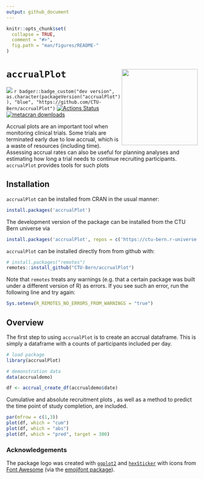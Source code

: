 ```yaml
---
output: github_document
---
```


<!-- README.md is generated from README.Rmd. Please edit that file -->

```r
knitr::opts_chunk$set(
  collapse = TRUE,
  comment = "#>",
  fig.path = "man/figures/README-"
)
```

# `accrualPlot` <img src='man/figures/logo.png' align="right" width="200">


[![](https://www.r-pkg.org/badges/version/accrualPlot?color=green)](https://cran.r-project.org/package=accrualPlot)
`r badger::badge_custom("dev version", as.character(packageVersion("accrualPlot")), "blue", "https://github.com/CTU-Bern/accrualPlot")`
[![Actions Status](https://github.com/CTU-Bern/accrualPlot/workflows/R-CMD-check/badge.svg)](https://github.com/CTU-Bern/accrualPlot/actions)
[![metacran downloads](https://cranlogs.r-pkg.org/badges/grand-total/accrualPlot)](https://cran.r-project.org/package=accrualPlot)
<!-- ![travis](https://travis-ci.com/CTU-Bern/presize.svg?branch=master) -->
<!-- [![AppVeyor Build Status](https://ci.appveyor.com/api/projects/status/github/CTU-Bern/presize?branch=master&svg=true)](https://ci.appveyor.com/project/CTU-Bern/presize) -->
<!-- [![codecov](https://codecov.io/github/CTU-Bern/accrualPlot/branch/master/graphs/badge.svg)](https://codecov.io/github/CTU-Bern/accrualPlot) -->

Accrual plots are an important tool when monitoring clinical trials. Some trials are terminated early due to low accrual, which is a waste of resources (including time). Assessing accrual rates can also be useful for planning analyses and estimating how long a trial needs to continue recruiting participants.  `accrualPlot` provides tools for such plots

## Installation

`accrualPlot` can be installed from CRAN in the usual manner:

```r
install.packages('accrualPlot')
```

The development version of the package can be installed from the CTU Bern universe via

```r
install.packages('accrualPlot', repos = c('https://ctu-bern.r-universe.dev', 'https://cloud.r-project.org'))
```

`accrualPlot` can be installed directly from from github with:

```r
# install.packages("remotes")
remotes::install_github("CTU-Bern/accrualPlot")
```

Note that `remotes` treats any warnings (e.g. that a certain package was built under a different version of R) as errors. If you see such an error, run the following line and try again:

```r
Sys.setenv(R_REMOTES_NO_ERRORS_FROM_WARNINGS = "true")
```

## Overview
The first step to using `accrualPlot` is to create an accrual dataframe. This is simply a dataframe with a counts of participants included per day.

```r
# load package
library(accrualPlot)

# demonstration data
data(accrualdemo)

df <- accrual_create_df(accrualdemo$date)

```

Cumulative and absolute recruitment plots , as well as a method to predict the time point of study completion, are included.

```r
par(mfrow = c(1,3))
plot(df, which = "cum")
plot(df, which = "abs")
plot(df, which = "pred", target = 300)
```

### Acknowledgements

The package logo was created with [`ggplot2`](https://ggplot2.tidyverse.org/) and [`hexSticker`](https://github.com/GuangchuangYu/hexSticker) with icons from [Font Awesome](https://fontawesome.com/) (via the [emojifont package](https://github.com/GuangchuangYu/emojifont)).

